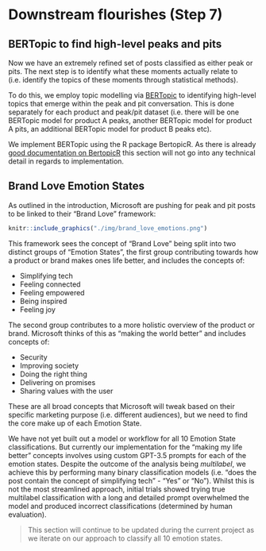 # Downstream flourishes (Step 7) {#step-seven}

## BERTopic to find high-level peaks and pits {#step-seven-a}
Now we have an extremely refined set of posts classified as either peak or pits. The next step is to identify what these moments actually relate to (i.e. identify the topics of these moments through statistical methods).

To do this, we employ topic modelling via [BERTopic](https://maartengr.github.io/BERTopic/index.html) to identifying high-level topics that emerge within the peak and pit conversation. This is done separately  for each product and peak/pit dataset (i.e. there will be one BERTopic model for product A peaks, another BERTopic model for product A pits, an additional BERTopic model for product B peaks etc). 

We implement BERTopic using the R package BertopicR. As there is already [good documentation on BertopicR](https://aoiferyan-sc.github.io/BertopicR/) this section will not go into any technical detail in regards to implementation.

## Brand Love Emotion States {#step-seven-b}

As outlined in the introduction, Microsoft are pushing for peak and pit posts to be linked to their "Brand Love" framework: 

```r
knitr::include_graphics("./img/brand_love_emotions.png")
```

This framework sees the concept of "Brand Love" being split into two distinct groups of "Emotion States", the first group contributing towards how a product or brand makes ones life better, and includes the concepts of:

* Simplifying tech
* Feeling connected
* Feeling empowered
* Being inspired
* Feeling joy

The second group contributes to a more holistic overview of the product or brand. Microsoft thinks of this as "making the world better" and includes concepts of:

* Security
* Improving society
* Doing the right thing
* Delivering on promises
* Sharing values with the user

These are all broad concepts that Microsoft will tweak based on their specific marketing purpose (i.e. different audiences), but we need to find the core make up of each Emotion State.

We have not yet built out a model or workflow for all 10 Emotion State classifications. But currently our implementation for the "making my life better" concepts involves using custom GPT-3.5 prompts for each of the emotion states. Despite the outcome of the analysis being *multilabel*, we achieve this by performing many binary classification models (i.e. "does the post contain the concept of simplifying tech" - "Yes" or "No"). Whilst this is not the most streamlined approach, initial trials showed trying true multilabel classification with a long and detailed prompt overwhelmed the model and produced incorrect classifications (determined by human evaluation).

> This section will continue to be updated during the current project as we iterate on our approach to classify all 10 emotion states.

